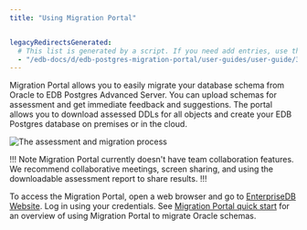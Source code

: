 ```yaml
---
title: "Using Migration Portal"


legacyRedirectsGenerated:
  # This list is generated by a script. If you need add entries, use the `legacyRedirects` key.
  - "/edb-docs/d/edb-postgres-migration-portal/user-guides/user-guide/3.0.1/mp_using_portal.html"
---
```


<div id="mp_using_portal" class="registered_link"></div>

Migration Portal allows you to easily migrate your database schema from Oracle to EDB Postgres Advanced Server. You can upload schemas for assessment and get immediate feedback and suggestions. The portal allows you to download assessed DDLs for all objects and create your EDB Postgres database on premises or in the cloud.

![The assessment and migration process](../images/mp_using_portal_updated.png)

!!! Note
Migration Portal currently doesn't have team collaboration features. We recommend collaborative meetings, screen sharing, and using the downloadable assessment report to share results.
!!!

To access the Migration Portal, open a web browser and go to [EnterpriseDB Website](https://migration.enterprisedb.com/). Log in using your credentials. See [Migration Portal quick start](03_mp_quick_start) for an overview of using Migration Portal to migrate Oracle schemas.

